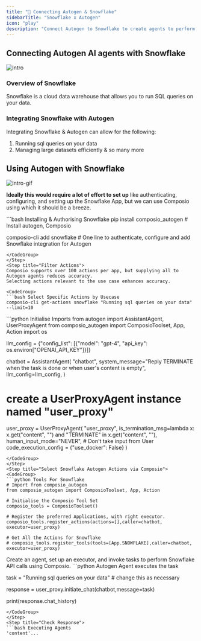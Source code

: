 ```yaml
---
title: "🚀 Connecting Autogen & Snowflake"
sidebarTitle: "Snowflake x Autogen"
icon: "play"
description: "Connect Autogen to Snowflake to create agents to perform tasks using natural language"
---
```


## Connecting Autogen AI agents with Snowflake
![intro](/media/intro.jpg)

### Overview of Snowflake

Snowflake is a cloud data warehouse that allows you to run SQL queries on your data.

### Integrating Snowflake with Autogen

Integrating Snowflake & Autogen can allow for the following:

1. Running sql queries on your data
2. Managing large datasets efficiently
& so many more

## Using Autogen with Snowflake
![intro-gif](/media/intro.gif)
<Steps>
<Step title="Setting Up the Environment">

**Ideally this would require a lot of effort to set up** like authenticating, configuring, and setting up the Snowflake App, but we can use Composio using which it should be a breeze.

<CodeGroup>
```bash Installing & Authorising Snowflake
pip install composio_autogen # Install autogen, Composio 

composio-cli add snowflake # One line to authenticate, configure and add Snowflake integration for Autogen
```
</CodeGroup>
</Step>
<Step title="Filter Actions">
Composio supports over 100 actions per app, but supplying all to Autogen agents reduces accuracy.
Selecting actions relevant to the use case enhances accuracy.

<CodeGroup>
```bash Select Specific Actions by Usecase
composio-cli get-actions snowflake "Running sql queries on your data" --limit=10
```
</CodeGroup>

</Step>
<Step title="Import Base Packages">

<CodeGroup>
```python Initialise Imports
from autogen import AssistantAgent, UserProxyAgent
from composio_autogen import ComposioToolset, App, Action
import os

llm_config = {"config_list": [{"model": "gpt-4", "api_key": os.environ["OPENAI_API_KEY"]}]}

chatbot = AssistantAgent(
    "chatbot",
    system_message="Reply TERMINATE when the task is done or when user's content is empty",
    llm_config=llm_config,
)

# create a UserProxyAgent instance named "user_proxy"
user_proxy = UserProxyAgent(
    "user_proxy",
    is_termination_msg=lambda x: x.get("content", "") and "TERMINATE" in x.get("content", ""),
    human_input_mode="NEVER", # Don't take input from User
    code_execution_config = {"use_docker": False}
)
```
</CodeGroup>
</Step>
<Step title="Select Snowflake Autogen Actions via Composio">
<CodeGroup>
```python Tools For Snowflake
# Import from composio_autogen
from composio_autogen import ComposioToolset, App, Action

# Initialise the Composio Tool Set
composio_tools = ComposioToolset()

# Register the preferred Applications, with right executor. 
composio_tools.register_actions(actions=[],caller=chatbot, executor=user_proxy)

# Get All the Actions for Snowflake
# composio_tools.register_tools(tools=[App.SNOWFLAKE],caller=chatbot, executor=user_proxy) 
```
</CodeGroup>
</Step>
<Step title="Execute the Agent">
Create an agent, set up an executor, and invoke tasks to perform Snowflake API calls using Composio. 
<CodeGroup>
```python Autogen Agent executes the task

task = "Running sql queries on your data" # change this as necessary

response = user_proxy.initiate_chat(chatbot,message=task)

print(response.chat_history)
```
</CodeGroup>
</Step>
<Step title="Check Response">
```bash Executing Agents
'content'...
```
</Step>
</Steps>
